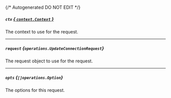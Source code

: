 {/* Autogenerated DO NOT EDIT  */}

##### `ctx` [*{ `context.Context` }*](https://pkg.go.dev/context#Context)
The context to use for the request.

---
##### `request` *{`operations.UpdateConnectionRequest`}*
The request object to use for the request.

<Collapsible openLabel={Labels.showProperties} closeLabel={Labels.hideProperties}>
  <UpdateConnectionRequest />
</Collapsible>

---
##### `opts` *{`[]operations.Option`}*
The options for this request.

